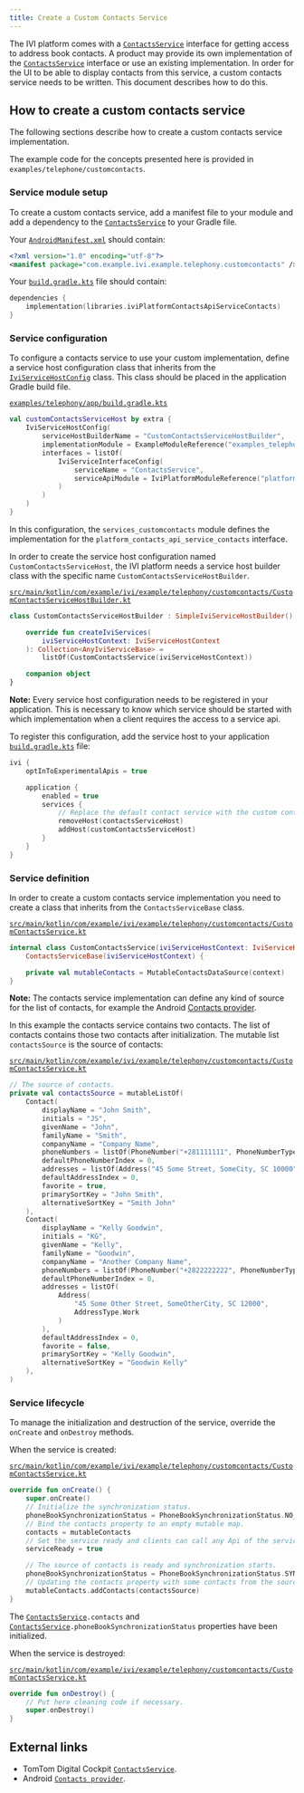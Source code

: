 ```yaml
---
title: Create a Custom Contacts Service
---
```


The IVI platform comes with a [`ContactsService`](TTIVI_PLATFORM_API) interface for getting access
to address book contacts. A product may provide its own implementation of the
[`ContactsService`](TTIVI_PLATFORM_API) interface or use an existing implementation. In order for
the UI to be able to display contacts from this service, a custom contacts service needs to be
written. This document describes how to do this.

## How to create a custom contacts service

The following sections describe how to create a custom contacts service implementation.

The example code for the concepts presented here is provided in `examples/telephone/customcontacts`.

### Service module setup

To create a custom contacts service, add a manifest file to your module and add a dependency to
the [`ContactsService`](TTIVI_PLATFORM_API) to your Gradle file.

Your
[`AndroidManifest.xml`](https://github.com/tomtom-international/tomtom-digital-cockpit-sdk-examples/blob/main/examples/telephony/customcontacts/src/main/AndroidManifest.xml#L14)
should contain:

```xml
<?xml version="1.0" encoding="utf-8"?>
<manifest package="com.example.ivi.example.telephony.customcontacts" />
```

Your
[`build.gradle.kts`](https://github.com/tomtom-international/tomtom-digital-cockpit-sdk-examples/blob/main/examples/telephony/customcontacts/build.gradle.kts#L20)
file should contain:

```kotlin
dependencies {
    implementation(libraries.iviPlatformContactsApiServiceContacts)
}
```

### Service configuration

To configure a contacts service to use your custom implementation, define a service host
configuration class that inherits from the [`IviServiceHostConfig`](TTIVI_GRADLEPUGINS_API)
class. This class should be placed in the application Gradle build file.

[`examples/telephony/app/build.gradle.kts`](https://github.com/tomtom-international/tomtom-digital-cockpit-sdk-examples/blob/main/examples/telephony/app/build.gradle.kts#L24-L35)

```kotlin
val customContactsServiceHost by extra {
    IviServiceHostConfig(
        serviceHostBuilderName = "CustomContactsServiceHostBuilder",
        implementationModule = ExampleModuleReference("examples_telephony_customcontacts"),
        interfaces = listOf(
            IviServiceInterfaceConfig(
                serviceName = "ContactsService",
                serviceApiModule = IviPlatformModuleReference("platform_contacts_api_service_contacts")
            )
        )
    )
}
```

In this configuration, the `services_customcontacts` module defines the implementation for
the `platform_contacts_api_service_contacts` interface.

In order to create the service host configuration named `CustomContactsServiceHost`, the IVI
platform needs a service host builder class with the specific
name `CustomContactsServiceHostBuilder`.

[`src/main/kotlin/com/example/ivi/example/telephony/customcontacts/CustomContactsServiceHostBuilder.kt`](https://github.com/tomtom-international/tomtom-digital-cockpit-sdk-examples/blob/main/examples/telephony/customcontacts/src/main/kotlin/com/example/ivi/example/telephony/customcontacts/CustomContactsServiceHostBuilder.kt#L21-L29)

```kotlin
class CustomContactsServiceHostBuilder : SimpleIviServiceHostBuilder() {

    override fun createIviServices(
        iviServiceHostContext: IviServiceHostContext
    ): Collection<AnyIviServiceBase> =
        listOf(CustomContactsService(iviServiceHostContext))

    companion object
}
```

__Note:__ Every service host configuration needs to be registered in your application. This is
necessary to know which service should be started with which implementation when a client requires
the access to a service api.

To register this configuration, add the service host to your application
[`build.gradle.kts`](https://github.com/tomtom-international/tomtom-digital-cockpit-sdk-examples/blob/main/examples/telephony/app/build.gradle.kts#L53-L61)
file:

```kotlin
ivi {
    optInToExperimentalApis = true

    application {
        enabled = true
        services {
            // Replace the default contact service with the custom contacts service.
            removeHost(contactsServiceHost)
            addHost(customContactsServiceHost)
        }
    }
}
```

### Service definition

In order to create a custom contacts service implementation you need to create a class that inherits
from the `ContactsServiceBase` class.

[`src/main/kotlin/com/example/ivi/example/telephony/customcontacts/CustomContactsService.kt`](https://github.com/tomtom-international/tomtom-digital-cockpit-sdk-examples/blob/main/examples/telephony/customcontacts/src/main/kotlin/com/example/ivi/example/telephony/customcontacts/CustomContactsService.kt#L31-L35)

```kotlin
internal class CustomContactsService(iviServiceHostContext: IviServiceHostContext) :
    ContactsServiceBase(iviServiceHostContext) {

    private val mutableContacts = MutableContactsDataSource(context)
}
```

__Note:__ The contacts service implementation can define any kind of source for the list of
contacts, for example the Android
[Contacts provider](https://developer.android.com/guide/topics/providers/contacts-provider).

In this example the contacts service contains two contacts. The list of contacts contains those two
contacts after initialization. The mutable list `contactsSource` is the source of contacts:

[`src/main/kotlin/com/example/ivi/example/telephony/customcontacts/CustomContactsService.kt`](https://github.com/tomtom-international/tomtom-digital-cockpit-sdk-examples/blob/main/examples/telephony/customcontacts/src/main/kotlin/com/example/ivi/example/telephony/customcontacts/CustomContactsService.kt#L41-L77)

```kotlin
// The source of contacts.
private val contactsSource = mutableListOf(
    Contact(
        displayName = "John Smith",
        initials = "JS",
        givenName = "John",
        familyName = "Smith",
        companyName = "Company Name",
        phoneNumbers = listOf(PhoneNumber("+281111111", PhoneNumberType.Main)),
        defaultPhoneNumberIndex = 0,
        addresses = listOf(Address("45 Some Street, SomeCity, SC 10000", AddressType.Home)),
        defaultAddressIndex = 0,
        favorite = true,
        primarySortKey = "John Smith",
        alternativeSortKey = "Smith John"
    ),
    Contact(
        displayName = "Kelly Goodwin",
        initials = "KG",
        givenName = "Kelly",
        familyName = "Goodwin",
        companyName = "Another Company Name",
        phoneNumbers = listOf(PhoneNumber("+2822222222", PhoneNumberType.Mobile)),
        defaultPhoneNumberIndex = 0,
        addresses = listOf(
            Address(
                "45 Some Other Street, SomeOtherCity, SC 12000",
                AddressType.Work
            )
        ),
        defaultAddressIndex = 0,
        favorite = false,
        primarySortKey = "Kelly Goodwin",
        alternativeSortKey = "Goodwin Kelly"
    ),
)
```

### Service lifecycle

To manage the initialization and destruction of the service, override the `onCreate` and `onDestroy`
methods.

When the service is created:

[`src/main/kotlin/com/example/ivi/example/telephony/customcontacts/CustomContactsService.kt`](https://github.com/tomtom-international/tomtom-digital-cockpit-sdk-examples/blob/main/examples/telephony/customcontacts/src/main/kotlin/com/example/ivi/example/telephony/customcontacts/CustomContactsService.kt#L79-L97)

```kotlin
override fun onCreate() {
    super.onCreate()
    // Initialize the synchronization status.
    phoneBookSynchronizationStatus = PhoneBookSynchronizationStatus.NO_CONNECTED_DEVICES
    // Bind the contacts property to an empty mutable map.
    contacts = mutableContacts
    // Set the service ready and clients can call any Api of the service.
    serviceReady = true

    // The source of contacts is ready and synchronization starts.
    phoneBookSynchronizationStatus = PhoneBookSynchronizationStatus.SYNCHRONIZATION_IN_PROGRESS
    // Updating the contacts property with some contacts from the source
    mutableContacts.addContacts(contactsSource)
}
```

The [`ContactsService`](TTIVI_PLATFORM_API)`.contacts` and
[`ContactsService`](TTIVI_PLATFORM_API)`.phoneBookSynchronizationStatus` properties have been
initialized.

When the service is destroyed:

[`src/main/kotlin/com/example/ivi/example/telephony/customcontacts/CustomContactsService.kt`](https://github.com/tomtom-international/tomtom-digital-cockpit-sdk-examples/blob/main/examples/telephony/customcontacts/src/main/kotlin/com/example/ivi/example/telephony/customcontacts/CustomContactsService.kt#L99-L102)

```kotlin
override fun onDestroy() {
    // Put here cleaning code if necessary.
    super.onDestroy()
}
```

## External links

- TomTom Digital Cockpit [`ContactsService`](TTIVI_PLATFORM_API).
- Android [`Contacts provider`](https://developer.android.com/guide/topics/providers/contacts-provider).


